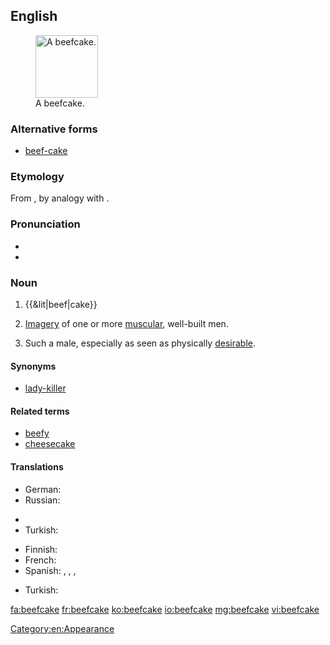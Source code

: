==English==
{{was wotd|2011|October|10}}
{{wikipedia}}
[[File:Carlsons.jpg|thumb|100px|A beefcake.]]

===Alternative forms===
* [[beef-cake]]

===Etymology===
From {{compound|beef|cake}}, by analogy with {{term|cheesecake||an image of a sexy young woman|lang=en}}.

===Pronunciation===
* {{IPA|/ˈbiːfˌkeɪk/}}
* {{audio|En-us-ncalif-beefcake2.ogg|Audio (US)}}

===Noun===
{{en-noun}}

# {{&lit|beef|cake}}
# {{context|informal|uncountable|lang=en}} [[imagery|Imagery]] of one or more [[muscular]], well-built men.
# {{context|informal|countable|lang=en}} Such a male, especially as seen as physically [[desirable]].

====Synonyms====
* {{sense|attractive man}} [[lady-killer]]

====Related terms====
* [[beefy]]
* [[cheesecake]]

====Translations====
{{trans-top|imagery of muscular men}}
* German: {{t-|de|Muskelprotz|m}} {{qualifier|pejorative}} {{gloss|muscle-man}}
* Russian: {{t-|ru|бифкейк|m|tr=|sc=Cyrl}}
{{trans-mid}}
* {{trreq|es}}
* Turkish: {{t-|tr|kas yumağı}} {{gloss|muscle-skein}}
{{trans-bottom}}

{{trans-top|muscular, desirable man}}
* Finnish: {{t+|fi|lihaskimppu}}
* French: {{t+|fr|bellâtre|m}}
* Spanish: {{t-|es|galán|m}}, {{qualifier|Argentina|Bolivia|Chile|Colombia}} {{t+|es|churro|m}}, {{qualifier|Latin America}} {{t-|es|mijito rico|m}}, {{t-|es|guapetón|m}}
{{trans-mid}}
* Turkish: {{t-|tr|biftekkek}}
{{trans-bottom}}

[[Category:en:Appearance]]

[[fa:beefcake]]
[[fr:beefcake]]
[[ko:beefcake]]
[[io:beefcake]]
[[mg:beefcake]]
[[vi:beefcake]]